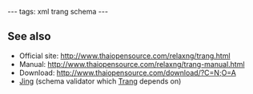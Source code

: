 ---
tags: xml trang schema
---
== See also ==

* Official site: http://www.thaiopensource.com/relaxng/trang.html
* Manual: http://www.thaiopensource.com/relaxng/trang-manual.html
* Download: http://www.thaiopensource.com/download/?C=N;O=A
* [[Jing]] (schema validator which [[Trang]] depends on)
